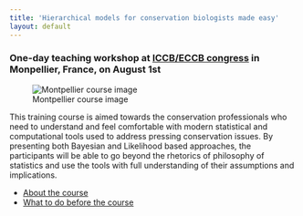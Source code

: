 ```yaml
---
title: 'Hierarchical models for conservation biologists made easy'
layout: default
---
```



### One-day teaching workshop at [ICCB/ECCB congress](http://www.iccb-eccb2015.org/content/pre-congress-training-workshops) in Monpellier, France, on August 1st

![Montpellier course image](http://peter.solymos.org/img/thumbnails/dc-montpellier-2015.png)

This training course is aimed towards the conservation professionals who need to understand and feel comfortable with modern statistical and computational tools used to address pressing conservation issues. By presenting both Bayesian and Likelihood based approaches, the participants will be able to go beyond the rhetorics of philosophy of statistics and use the tools with full understanding of their assumptions and implications.

* [About the course]({{ site.baseurl }}/courses/2015/montpellier/about-the-course.html)
* [What to do before the course]({{ site.baseurl }}/courses/2015/montpellier/how-to-prepare.html)


